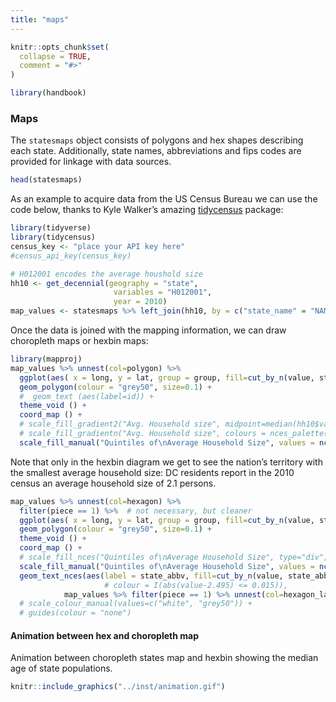 ```yaml
---
title: "maps"
---
```


```r
knitr::opts_chunk$set(
  collapse = TRUE,
  comment = "#>"
)
```

```r
library(handbook)
```

### Maps

The `statesmaps` object consists of polygons and hex shapes describing each state. Additionally, state names, abbreviations and fips codes are provided for linkage with data sources.

```r
head(statesmaps)
```
As an example to acquire data from the US Census Bureau we can use the code below, thanks to Kyle Walker's amazing [tidycensus](https://walker-data.com/tidycensus/articles/basic-usage.html) package:

```r
library(tidyverse)
library(tidycensus)
census_key <- "place your API key here"
#census_api_key(census_key)

# H012001 encodes the average houshold size
hh10 <- get_decennial(geography = "state",
                       variables = "H012001",
                       year = 2010)
map_values <- statesmaps %>% left_join(hh10, by = c("state_name" = "NAME"))
```

Once the data is joined with the mapping information, we can draw choropleth maps or hexbin maps:

```r
library(mapproj)
map_values %>% unnest(col=polygon) %>%
  ggplot(aes( x = long, y = lat, group = group, fill=cut_by_n(value, state_abbv, n=5, type="quantile"))) +
  geom_polygon(colour = "grey50", size=0.1) +
  #  geom_text (aes(label=id)) +
  theme_void () +
  coord_map () +
  # scale_fill_gradient2("Avg. Household size", midpoint=median(hh10$value))
  # scale_fill_gradientn("Avg. Household size", colours = nces_palette(direction = -1)(7)[-(5)])
  scale_fill_manual("Quintiles of\nAverage Household Size", values = nces_palette(type="div", palette=2, direction = -1)(11)[c(2,4,6,8,10)], guide = guide_legend(reverse = TRUE))
```

Note that only in the hexbin diagram we get to see the nation's territory with the smallest average household size: DC residents report in the 2010 census an average household size of 2.1 persons.

```r
map_values %>% unnest(col=hexagon) %>%
  filter(piece == 1) %>%  # not necessary, but cleaner
  ggplot(aes( x = long, y = lat, group = group, fill=cut_by_n(value, state_abbv, n=5, type="quantile"))) +
  geom_polygon(colour = "grey50", size=0.1) +
  theme_void () +
  coord_map () +
  # scale_fill_nces("Quintiles of\nAverage Household Size", type="div", palette=2) +
  scale_fill_manual("Quintiles of\nAverage Household Size", values = nces_palette(type="div", palette=2, direction = -1)(11)[c(2,4,6,8,10)],  guide = guide_legend(reverse = TRUE),) +
  geom_text_nces(aes(label = state_abbv, fill=cut_by_n(value, state_abbv, n=5, type="quantile")), show.legend = FALSE,
                     # colour = I(abs(value-2.495) <= 0.015)),
            map_values %>% filter(piece == 1) %>% unnest(col=hexagon_labels))
  # scale_colour_manual(values=c("white", "grey50")) +
  # guides(colour = "none")
```

#### Animation between hex and choropleth map

Animation between choropleth states map and hexbin showing the median age of state populations.

```r
knitr::include_graphics("../inst/animation.gif")
```














